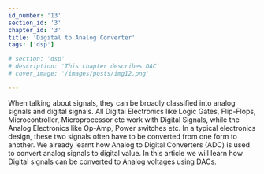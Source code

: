 ```yaml
---
id_number: '13'
section_id: '3'
chapter_id: '3'
title: 'Digital to Analog Converter'
tags: ['dsp']

# section: 'dsp'
# description: 'This chapter describes DAC'
# cover_image: '/images/posts/img12.png'

---
```


When talking about signals, they can be broadly classified into analog signals and digital signals. All Digital Electronics like Logic Gates, Flip-Flops, Microcontroller, Microprocessor etc work with Digital Signals, while the Analog Electronics like Op-Amp, Power switches etc. In a typical electronics design, these two signals often have to be converted from one form to another. We already learnt how Analog to Digital Converters (ADC) is used to convert analog signals to digital value. In this article we will learn how Digital signals can be converted to Analog voltages using DACs. 

 

